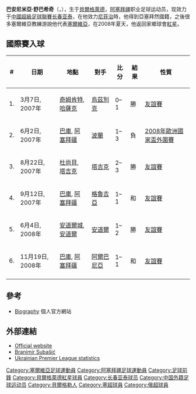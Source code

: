 {{DEFAULTSORT:Subasic, Branimir}}
{{noteTA
|G1=足球
|G2=地名
}}
{{Infobox Football biography
|          playername = 舒巴希奇
|               image = [[File:Subasic.JPG|250px]]
|            fullname = 
|         dateofbirth = {{birth date and age|1982|4|7}}
|         cityofbirth = [[貝爾格萊德|貝爾格萊德]]
|      countryofbirth = [[南斯拉夫|南斯拉夫]]
|              height = {{height|m=1.8}}
|            nickname = 
|            position = [[前鋒_(足球)|前鋒]]
|         currentclub = [[長春亞泰|長春亞泰]]
|          clubnumber = TBD
|          youthyears = 
|          youthclubs = {{tsl|en|FK Železnik||Železnik}}
|               years = 1998–02<br />2002<br />2002–03<br />2003<br />2003–05<br />2005<br />2005–08<br />2008-10<br />2009-
|               clubs = {{tsl|en|FK Železnik||Železnik}}<br />[[Sremčica|Sremčica]]<br /> [[皇家奧斯坦德足球會|奧斯坦德]]<br /> {{tsl|en|AS Beauvais Oise||Beauvais Oise}}<br /> [[敖德萨黑海人足球俱乐部|查諾莫斯]]<br />[[彼爾姆安卡足球俱樂部|阿姆卡爾]]<br />[[尼菲治足球俱乐部|尼菲治]]<br />[[貝爾格萊德紅星足球俱樂部|紅星]]<br /> [[長春亞泰|長春亞泰]]
|         caps(goals) = {{0}}9{{0}}{{0}}(0)<br />{{0}}6{{0}}{{0}}(2)<br />14{{0}}{{0}}(3)<br />{{0}}5{{0}}{{0}}(1)<br />{{0}}7{{0}}{{0}}(1)<br />{{0}}6{{0}}{{0}}(1)<br />65{{0}}(31)<br />14{{0}}{{0}}(4)
|       nationalyears = 2007–
|        nationalteam = [[阿塞拜疆國家足球隊|亞塞拜然]]
| nationalcaps(goals) = 23 {{0}}(6)
|            pcupdate = 
|            ntupdate = 29 March 2009
}}

'''巴安尼米亞·舒巴希奇'''（{{lang-sr|Branimir Subašić}}，{{bd|1982年|4月7日|||S}}），生于[[貝爾格萊德|貝爾格萊德]]，[[阿塞拜疆|阿塞拜疆]]职业足球运动员，现效力于[[中國超級足球聯賽|中國超級足球聯賽]][[长春亚泰|长春亚泰]]，在他效力[[尼菲治足球俱乐部|尼菲治]]時，他得到亞塞拜然國籍，之後很多塞爾維亞教練游說他代表[[塞爾維亞國家足球隊|塞爾維亞]]，在2008年夏天，他返回家鄉球會[[貝爾格萊德紅星足球俱樂部|紅星]]。

== 國際賽入球 ==

{| class="wikitable"
! # !! 日期 !! 地點 !! 對手 !! 比分 !! 結果 !! 性質
|-
| 1. ||  3月7日, 2007年 || [[奇姆肯特|奇姆肯特]], [[哈薩克|哈薩克]] || [[烏茲別克|烏茲別克]] || 0–1 || 勝 || [[友誼賽|友誼賽]]
|-
| 2. ||  6月2日, 2007年 || [[巴庫|巴庫]], [[阿塞拜疆|阿塞拜疆]] || [[波蘭|波蘭]] || 1–3 || 負 || [[2008年歐洲國家盃外圍賽|2008年歐洲國家盃外圍賽]]
|-
| 3. ||  8月22日, 2007年 || [[杜尚貝|杜尚貝]], [[塔吉克斯坦|塔吉克]] || [[塔吉克斯坦|塔吉克]] || 2–3 || 勝 || [[友誼賽|友誼賽]]
|-
| 4. ||  9月12日, 2007年 || [[巴庫|巴庫]], [[阿塞拜疆|阿塞拜疆]] || [[格魯吉亞|格魯吉亞]] || 1–1 || 和 || [[友誼賽|友誼賽]]
|-
| 5. ||  6月4日, 2008年 || [[安道爾城|安道爾城]], [[安道爾|安道爾]] || [[安道爾|安道爾]] || 1–2 || 勝 || [[友誼賽|友誼賽]]
|-
| 6. ||  11月19日, 2008年 || [[巴庫|巴庫]], [[阿塞拜疆|阿塞拜疆]] || [[阿爾巴尼亞|阿爾巴尼亞]] || 1–1 || 和 || [[友誼賽|友誼賽]]
|-
|}

== 參考 ==
* [http://www.branimirsubasic.net/eng/biografija.html Biography]{{dead link|date=2017年12月 |bot=InternetArchiveBot |fix-attempted=yes }} 個人官方網站

== 外部連結 ==
* [https://web.archive.org/web/20090705103932/http://www.branimirsubasic.net/ Official website]
* [http://www.national-football-teams.com/v2/player.php?id=8469 Branimir Subašić] {{Wayback|url=http://www.national-football-teams.com/v2/player.php?id=8469 |date=20080629204203 }} 
* [https://web.archive.org/web/20080802031107/http://www.ukrainiansoccer.com/upl/onevsall.asp?champID=13&Team=Chornomorets Ukrainian Premier League statistics]

{{DEFAULTSORT:Subasic, Branimir}}
[[Category:塞爾維亞足球運動員|Category:塞爾維亞足球運動員]]
[[Category:阿塞拜疆足球運動員|Category:阿塞拜疆足球運動員]]
[[Category:足球前鋒|Category:足球前鋒]]
[[Category:貝爾格萊德紅星球員|Category:貝爾格萊德紅星球員]]
[[Category:长春亚泰球员|Category:长春亚泰球员]]
[[Category:中国外籍足球运动员|Category:中国外籍足球运动员]]
[[Category:貝爾格勒人|Category:貝爾格勒人]]
[[Category:塞超球員|Category:塞超球員]]
[[Category:俄超球員|Category:俄超球員]]
